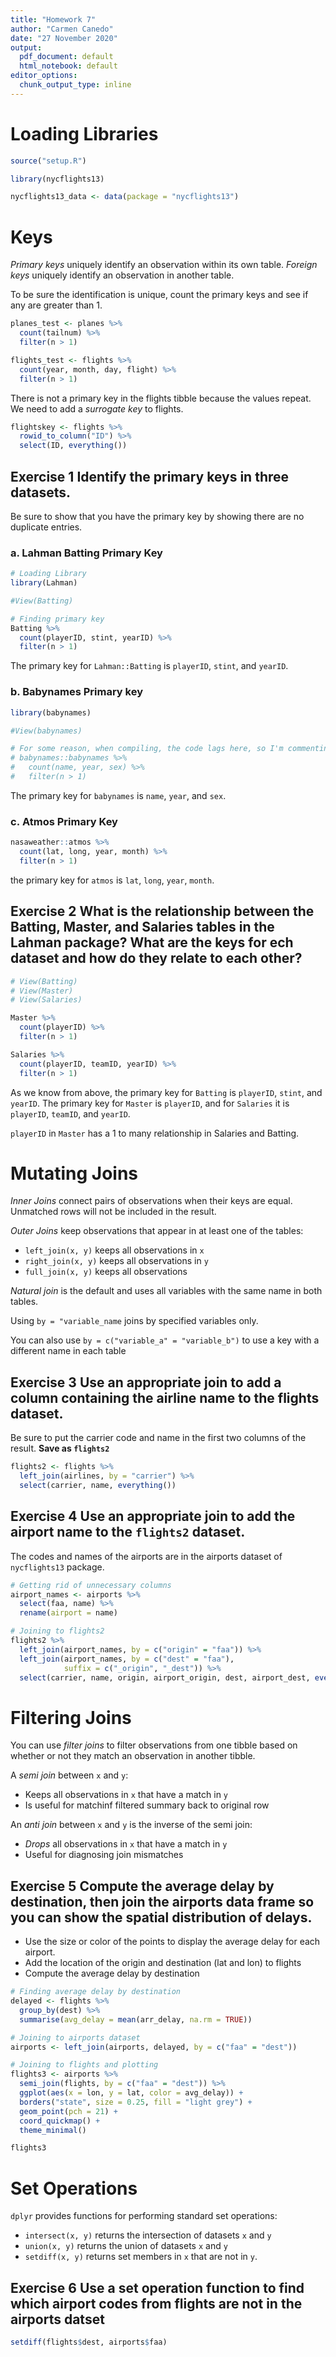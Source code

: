 ```yaml
---
title: "Homework 7"
author: "Carmen Canedo"
date: "27 November 2020"
output:
  pdf_document: default
  html_notebook: default
editor_options:
  chunk_output_type: inline
---
```


# Loading Libraries
```r
source("setup.R")

library(nycflights13)

nycflights13_data <- data(package = "nycflights13")
```

# Keys
*Primary keys* uniquely identify an observation within its own table. *Foreign keys* uniquely identify an observation in another table.

To be sure the identification is unique, count the primary keys and see if any are greater than 1.

```r
planes_test <- planes %>% 
  count(tailnum) %>% 
  filter(n > 1)
```

```r
flights_test <- flights %>% 
  count(year, month, day, flight) %>% 
  filter(n > 1)
```
There is not a primary key in the flights tibble because the values repeat. We need to add a *surrogate key* to flights.

```r
flightskey <- flights %>% 
  rowid_to_column("ID") %>% 
  select(ID, everything())
```

## Exercise 1 Identify the primary keys in three datasets. 
Be sure to show that you have the primary key by showing there are no duplicate entries.

### a. Lahman Batting Primary Key
```r
# Loading Library
library(Lahman)

#View(Batting)

# Finding primary key
Batting %>% 
  count(playerID, stint, yearID) %>% 
  filter(n > 1)
```
The primary key for `Lahman::Batting` is `playerID`, `stint`, and `yearID`.

### b. Babynames Primary key
```r
library(babynames)

#View(babynames)

# For some reason, when compiling, the code lags here, so I'm commenting it out. This is how I got my answer for this question.
# babynames::babynames %>% 
#   count(name, year, sex) %>% 
#   filter(n > 1)
```
The primary key for `babynames` is `name`, `year`, and `sex`. 

### c. Atmos Primary Key
```r
nasaweather::atmos %>% 
  count(lat, long, year, month) %>% 
  filter(n > 1)
```
the primary key for `atmos` is `lat`, `long`, `year`, `month`.

## Exercise 2 What is the relationship between the Batting, Master, and Salaries tables in the Lahman package? What are the keys for ech dataset and how do they relate to each other?

```r
# View(Batting)
# View(Master)
# View(Salaries)
```

```r
Master %>% 
  count(playerID) %>% 
  filter(n > 1)
```

```r
Salaries %>% 
  count(playerID, teamID, yearID) %>% 
  filter(n > 1)
```


As we know from above, the primary key for `Batting` is `playerID`, `stint`, and `yearID`. The primary key for `Master` is `playerID`, and for `Salaries` it is `playerID`, `teamID`, and `yearID`.

`playerID` in `Master` has a 1 to many relationship in Salaries and Batting.

# Mutating Joins
*Inner Joins* connect pairs of observations when their keys are equal. Unmatched rows will not be included in the result. 

*Outer Joins* keep observations that appear in at least one of the tables:

  + `left_join(x, y)` keeps all observations in `x`
  + `right_join(x, y)` keeps all observations in `y`
  + `full_join(x, y)` keeps all observations
  
*Natural join* is the default and uses all variables with the same name in both tables.

Using `by = "variable_name` joins by specified variables only.

You can also use `by = c("variable_a" = "variable_b")` to use a key with a different name in each table

## Exercise 3 Use an appropriate join to add a column containing the airline name to the flights dataset.
Be sure to put the carrier code and name in the first two columns of the result. **Save as `flights2`**
```r
flights2 <- flights %>% 
  left_join(airlines, by = "carrier") %>% 
  select(carrier, name, everything())
```


## Exercise 4 Use an appropriate join to add the airport name to the `flights2` dataset.
The codes and names of the airports are in the airports dataset of `nycflights13` package.
```r
# Getting rid of unnecessary columns
airport_names <- airports %>% 
  select(faa, name) %>% 
  rename(airport = name)

# Joining to flights2
flights2 %>% 
  left_join(airport_names, by = c("origin" = "faa")) %>% 
  left_join(airport_names, by = c("dest" = "faa"),
            suffix = c("_origin", "_dest")) %>% 
  select(carrier, name, origin, airport_origin, dest, airport_dest, everything())
```


# Filtering Joins
You can use *filter joins* to filter observations from one tibble based on whether or not they match an observation in another tibble.

A *semi join* between `x` and `y`:

  + Keeps all observations in `x` that have a match in `y`
  + Is useful for matchinf filtered summary back to original row
  
An *anti join* between `x` and `y` is the inverse of the semi join:

  + *Drops* all observations in `x` that have a match in `y`
  + Useful for diagnosing join mismatches
  
## Exercise 5 Compute the average delay by destination, then join the airports data frame so you can show the spatial distribution of delays.

  + Use the size or color of the points to display the average delay for each airport.
  + Add the location of the origin and destination (lat and lon) to flights
  + Compute the average delay by destination
  
```r
# Finding average delay by destination
delayed <- flights %>%
  group_by(dest) %>% 
  summarise(avg_delay = mean(arr_delay, na.rm = TRUE))

# Joining to airports dataset
airports <- left_join(airports, delayed, by = c("faa" = "dest"))

# Joining to flights and plotting
flights3 <- airports %>% 
  semi_join(flights, by = c("faa" = "dest")) %>% 
  ggplot(aes(x = lon, y = lat, color = avg_delay)) +
  borders("state", size = 0.25, fill = "light grey") +
  geom_point(pch = 21) +
  coord_quickmap() +
  theme_minimal()

flights3
```

  
# Set Operations
`dplyr` provides functions for performing standard set operations:

  + `intersect(x, y)` returns the intersection of datasets `x` and `y`
  + `union(x, y)` returns the union of datasets `x` and `y`
  + `setdiff(x, y)` returns set members in `x` that are not in `y`.
  
## Exercise 6 Use a set operation function to find which airport codes from flights are not in the airports datset
```r
setdiff(flights$dest, airports$faa)
```

